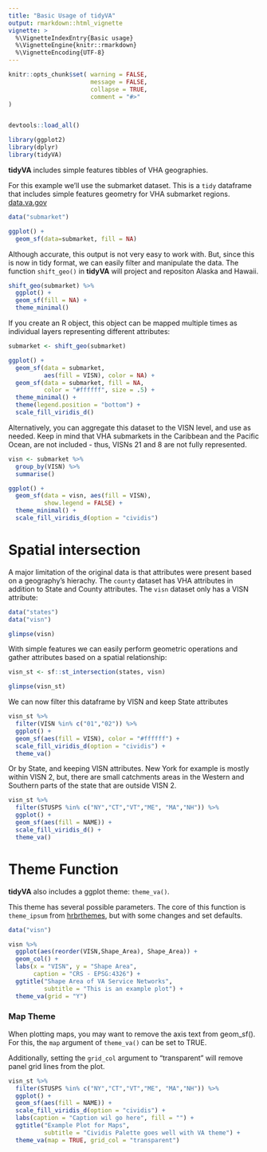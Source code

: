 ```yaml
---
title: "Basic Usage of tidyVA"
output: rmarkdown::html_vignette
vignette: >
  %\VignetteIndexEntry{Basic usage}
  %\VignetteEngine{knitr::rmarkdown}
  %\VignetteEncoding{UTF-8}
---
```


```r
knitr::opts_chunk$set( warning = FALSE,
                       message = FALSE,
                       collapse = TRUE,
                       comment = "#>"
)


devtools::load_all()

```


```r
library(ggplot2)
library(dplyr)
library(tidyVA)
```

__tidyVA__ includes simple features tibbles of VHA geographies.

For this example we'll use the submarket dataset.  This is a `tidy` dataframe that includes simple features geometry for VHA submarket regions.  [data.va.gov](https://www.data.va.gov/dataset/veterans-integrated-services-networks-visn-markets-submarkets-sectors-and-counties)

```r
data("submarket")

ggplot() + 
  geom_sf(data=submarket, fill = NA)

```


Although accurate, this output is not very easy to work with.  But, since this is now in tidy format, we can easily filter and manipulate the data. The function `shift_geo()` in __tidyVA__ will project and repositon Alaska and Hawaii. 


```r
shift_geo(submarket) %>% 
  ggplot() + 
  geom_sf(fill = NA) +
  theme_minimal()

```

If you create an R object, this object can be mapped multiple times as individual layers representing different attributes:

```r
submarket <- shift_geo(submarket)

ggplot() + 
  geom_sf(data = submarket,           
          aes(fill = VISN), color = NA) +  
  geom_sf(data = submarket, fill = NA, 
          color = "#ffffff", size = .5) + 
  theme_minimal() + 
  theme(legend.position = "bottom") +
  scale_fill_viridis_d()

```

Alternatively, you can aggregate this dataset to the VISN level, and use as needed.  Keep in mind that VHA submarkets in the Caribbean and the Pacific Ocean, are not included - thus, VISNs 21 and 8 are not fully represented.


```r
visn <- submarket %>% 
  group_by(VISN) %>% 
  summarise()

ggplot() + 
  geom_sf(data = visn, aes(fill = VISN), 
          show.legend = FALSE) +
  theme_minimal() + 
  scale_fill_viridis_d(option = "cividis")

```

# Spatial intersection

A major limitation of the original data is that attributes were present based on a geography's hierachy. The `county` dataset has VHA attributes in addition to State and County attributes.  The `visn` dataset only has a VISN attribute:

```r
data("states")
data("visn")

glimpse(visn)

```

With simple features we can easily perform geometric operations and gather attributes based on a spatial relationship:

```r
visn_st <- sf::st_intersection(states, visn)

glimpse(visn_st)

```

We can now filter this dataframe by VISN and keep State attributes

```r

visn_st %>% 
  filter(VISN %in% c("01","02")) %>% 
  ggplot() + 
  geom_sf(aes(fill = VISN), color = "#ffffff") +
  scale_fill_viridis_d(option = "cividis") +
  theme_va()

```

Or by State, and keeping VISN attributes. New York for example is mostly within VISN 2, but, there are small catchments areas in the Western and Southern parts of the state that are outside VISN 2.

```r

visn_st %>% 
  filter(STUSPS %in% c("NY","CT","VT","ME", "MA","NH")) %>% 
  ggplot() + 
  geom_sf(aes(fill = NAME)) +
  scale_fill_viridis_d() +
  theme_va()

```

# Theme Function

__tidyVA__ also includes a ggplot theme: `theme_va()`. 

This theme has several possible parameters.  The core of this function is `theme_ipsum` from [hrbrthemes](https://hrbrmstr.github.io/hrbrthemes/), but with some changes and set defaults.

```r
data("visn")

visn %>% 
  ggplot(aes(reorder(VISN,Shape_Area), Shape_Area)) +
  geom_col() + 
  labs(x = "VISN", y = "Shape Area", 
       caption = "CRS - EPSG:4326") +
  ggtitle("Shape Area of VA Service Networks", 
          subtitle = "This is an example plot") +
  theme_va(grid = "Y")

```

### Map Theme

When plotting maps, you may want to remove the axis text from geom_sf(). For this, the `map` argument of `theme_va()` can be set to TRUE.

Additionally, setting the `grid_col` argument to "transparent" will remove panel grid lines from the plot.

```r
visn_st %>% 
  filter(STUSPS %in% c("NY","CT","VT","ME", "MA","NH")) %>% 
  ggplot() + 
  geom_sf(aes(fill = NAME)) +
  scale_fill_viridis_d(option = "cividis") +
  labs(caption = "Caption wil go here", fill = "") +
  ggtitle("Example Plot for Maps", 
          subtitle = "Cividis Palette goes well with VA theme") +
  theme_va(map = TRUE, grid_col = "transparent") 
```
